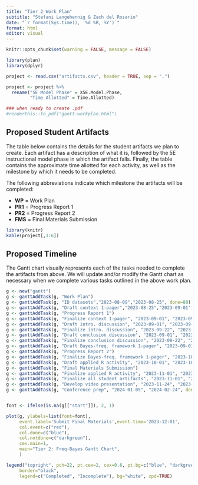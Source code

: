 ```yaml
---
title: "Tier 2 Work Plan"
subtitle: "Stefani Langehennig & Zach del Rosario"
date: "`r format(Sys.time(), '%d %B, %Y')`"
format: html
editor: visual
---
```


```r
knitr::opts_chunk$set(warning = FALSE, message = FALSE)

library(plan)
library(dplyr)

project <- read.csv("artifacts.csv", header = TRUE, sep = ",")

project <- project %>%
  rename("5E Model Phase" = X5E.Model.Phase,
         "Time Allotted" = Time.Allotted)

### when ready to create .pdf
#renderthis::to_pdf("gantt-workplan.html")

```

## Proposed Student Artifacts

The table below contains the details for the student artifacts we plan to create. Each artifact has a description of what it is, followed by the 5E instructional model phase in which the artifact falls. Finally, the table contains the approximate time allotted for each activity, as well as the milestone by which it needs to be completed. 

The following abbreviations indicate which milestone the artifacts will be completed:

- **WP** = Work Plan
- **PR1** = Progress Report 1
- **PR2** = Progress Report 2
- **FMS** = Final Materials Submission


```r
library(knitr)
kable(project[,1:6])

```

## Proposed Timeline

The Gantt chart visually represents each of the tasks needed to complete the artifacts from above. We will update and/or modify the Gantt chart as necessary when we complete various tasks outlined in the above work plan.


```r
g <- new("gantt")
g <- ganttAddTask(g, "Work Plan")
g <- ganttAddTask(g, "ID datasets","2023-08-09","2023-08-25", done=80)
g <- ganttAddTask(g, "Draft context 1-pager","2023-08-25","2023-09-01",done=20)
g <- ganttAddTask(g, "Progress Report 1")
g <- ganttAddTask(g, "Finalize context 1-pager", "2023-09-01", "2023-09-30", done=0)
g <- ganttAddTask(g, "Draft intro. discussion", "2023-09-01", "2023-09-22", done=0)
g <- ganttAddTask(g, "Finalize intro. discussion", "2023-09-22", "2023-09-30", done=0)
g <- ganttAddTask(g, "Draft conclusion discussion", "2023-09-01", "2023-09-22", done=0)
g <- ganttAddTask(g, "Finalize conclusion discussion", "2023-09-22", "2023-09-30", done=0)
g <- ganttAddTask(g, "Draft Bayes-freq. framework 1-pager", "2023-09-01", "2023-09-30", done=0)
g <- ganttAddTask(g, "Progress Report 2")
g <- ganttAddTask(g, "Finalize Bayes-freq. framework 1-pager", "2023-10-01", "2023-10-20", done=0)
g <- ganttAddTask(g, "Draft applied R activity", "2023-10-01", "2023-10-31", done=0)
g <- ganttAddTask(g, "Final Materials Submission")
g <- ganttAddTask(g, "Finalize applied R activity", "2023-11-01", "2023-11-24", done=0)
g <- ganttAddTask(g, "Finalize all student artifacts", "2023-11-01", "2023-11-24", done=0)
g <- ganttAddTask(g, "Develop video presentation", "2023-11-24", "2023-11-30", done=0)
g <- ganttAddTask(g, "Conference prep", "2024-01-05", "2024-02-24", done=0)


font <- ifelse(is.na(g[["start"]]), 2, 1)

plot(g, ylabels=list(font=font),
     event.label='Submit Final Materials',event.time='2023-12-01',
     col.event=c("red"),
     col.done=c("blue"),
     col.notdone=c("darkgreen"),
     cex.main=1,
     main="Tier 2: Freq-Bayes Gantt Chart",
     )

legend("topright", pch=22, pt.cex=2, cex=0.6, pt.bg=c("blue", "darkgreen"),
     border="black",
     legend=c("Completed", "Incomplete"), bg="white", xpd=TRUE)

```